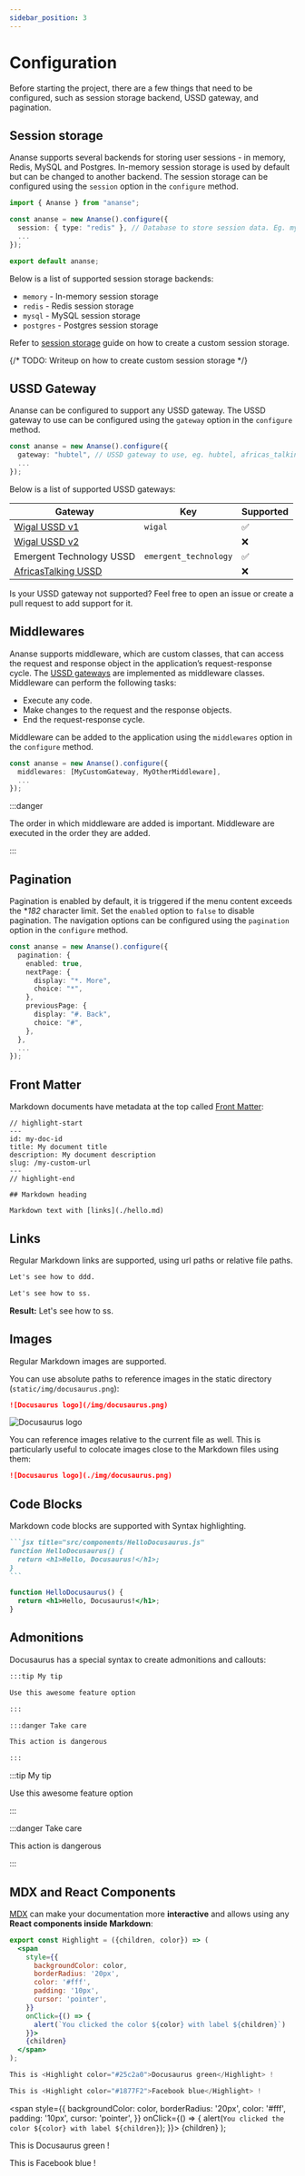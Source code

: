 ```yaml
---
sidebar_position: 3
---
```


# Configuration

Before starting the project, there are a few things that need to be configured, such as session storage backend, USSD gateway, and pagination.

## Session storage

Ananse supports several backends for storing user sessions - in memory, Redis, MySQL and Postgres. In-memory session storage is used by default but can be changed to another backend. The session storage can be configured using the `session` option in the `configure` method.


```typescript
import { Ananse } from "ananse";

const ananse = new Ananse().configure({
  session: { type: "redis" }, // Database to store session data. Eg. mysql, postgres and redis
  ...
});

export default ananse;
```

Below is a list of supported session storage backends:

- `memory` - In-memory session storage
- `redis` - Redis session storage
- `mysql` - MySQL session storage
- `postgres` - Postgres session storage

Refer to [session storage](/docs/session-storage) guide on how to create a custom session storage.

{/* TODO: Writeup on how to create custom session storage */}

## USSD Gateway

Ananse can be configured to support any USSD gateway. The USSD gateway to use can be configured using the `gateway` option in the `configure` method.

```typescript
const ananse = new Ananse().configure({
  gateway: "hubtel", // USSD gateway to use, eg. hubtel, africas_talking.
  ...
});
```

Below is a list of supported USSD gateways:

| Gateway                                                      | Key         | Supported           |
| ------------------------------------------------------------ | ----------- | ------------------- |
| [Wigal USSD v1](https://frog.wigal.com.gh/developers/docs/ussd)   | `wigal`     | :white_check_mark:  |
| [Wigal USSD v2](https://frog.wigal.com.gh/developers/docs/ussd)   |      | :x:  |
| Emergent Technology USSD              |  `emergent_technology`        | :white_check_mark:  |
| [AfricasTalking USSD](https://africastalking.com)             |         | :x:  |

Is your USSD gateway not supported? Feel free to open an issue or create a pull request to add support for it.

## Middlewares

Ananse supports middleware, which are custom classes, that can access the request and response object in the application’s request-response cycle. The [USSD gateways](#ussd-gateway) are implemented as middleware classes. Middleware can perform the following tasks:

- Execute any code.
- Make changes to the request and the response objects.
- End the request-response cycle.

Middleware can be added to the application using the `middlewares` option in the `configure` method.

```typescript
const ananse = new Ananse().configure({
  middlewares: [MyCustomGateway, MyOtherMiddleware],
  ...
});
```

:::danger

The order in which middleware are added is important. Middleware are executed in the order they are added.

:::

## Pagination

Pagination is enabled by default, it is triggered if the menu content exceeds the **182* character limit. Set the `enabled` option to `false` to disable pagination. The navigation options can be configured using the `pagination` option in the `configure` method.

```typescript
const ananse = new Ananse().configure({
  pagination: {
    enabled: true,
    nextPage: {
      display: "*. More",
      choice: "*",
    },
    previousPage: {
      display: "#. Back",
      choice: "#",
    },
  },
  ...
});
```


## Front Matter

Markdown documents have metadata at the top called [Front Matter](https://jekyllrb.com/docs/front-matter/):

```text title="my-doc.md"
// highlight-start
---
id: my-doc-id
title: My document title
description: My document description
slug: /my-custom-url
---
// highlight-end

## Markdown heading

Markdown text with [links](./hello.md)
```

## Links

Regular Markdown links are supported, using url paths or relative file paths.

```md
Let's see how to ddd.
```

```md
Let's see how to ss.
```

**Result:** Let's see how to ss.

## Images

Regular Markdown images are supported.

You can use absolute paths to reference images in the static directory (`static/img/docusaurus.png`):

```md
![Docusaurus logo](/img/docusaurus.png)
```

![Docusaurus logo](/img/docusaurus.png)

You can reference images relative to the current file as well. This is particularly useful to colocate images close to the Markdown files using them:

```md
![Docusaurus logo](./img/docusaurus.png)
```

## Code Blocks

Markdown code blocks are supported with Syntax highlighting.

````md
```jsx title="src/components/HelloDocusaurus.js"
function HelloDocusaurus() {
  return <h1>Hello, Docusaurus!</h1>;
}
```
````

```jsx title="src/components/HelloDocusaurus.js"
function HelloDocusaurus() {
  return <h1>Hello, Docusaurus!</h1>;
}
```

## Admonitions

Docusaurus has a special syntax to create admonitions and callouts:

```md
:::tip My tip

Use this awesome feature option

:::

:::danger Take care

This action is dangerous

:::
```

:::tip My tip

Use this awesome feature option

:::

:::danger Take care

This action is dangerous

:::

## MDX and React Components

[MDX](https://mdxjs.com/) can make your documentation more **interactive** and allows using any **React components inside Markdown**:

```jsx
export const Highlight = ({children, color}) => (
  <span
    style={{
      backgroundColor: color,
      borderRadius: '20px',
      color: '#fff',
      padding: '10px',
      cursor: 'pointer',
    }}
    onClick={() => {
      alert(`You clicked the color ${color} with label ${children}`)
    }}>
    {children}
  </span>
);

This is <Highlight color="#25c2a0">Docusaurus green</Highlight> !

This is <Highlight color="#1877F2">Facebook blue</Highlight> !
```

  <span
    style={{
      backgroundColor: color,
      borderRadius: '20px',
      color: '#fff',
      padding: '10px',
      cursor: 'pointer',
    }}
    onClick={() => {
      alert(`You clicked the color ${color} with label ${children}`);
    }}>
    {children}
  </span>
);

This is <Highlight color="#25c2a0">Docusaurus green</Highlight> !

This is <Highlight color="#1877F2">Facebook blue</Highlight> !
